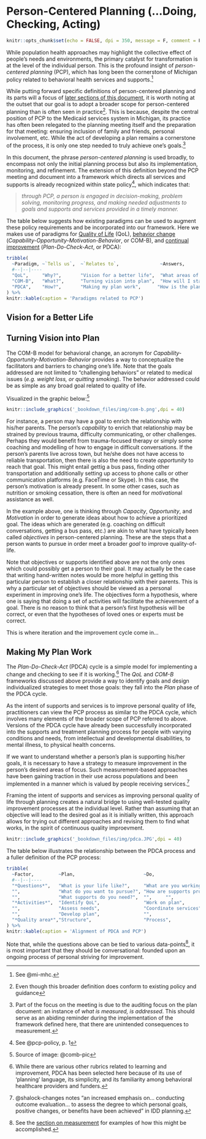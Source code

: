 # Person-Centered Planning (...Doing, Checking, Acting) {#pcpdca}

```r
knitr::opts_chunk$set(echo = FALSE, dpi = 350, message = F, comment = F, warning = F)
```

While population health approaches may highlight the collective effect of people's needs and environments, the primary catalyst for transformation is at the level of the individual person.  This is the profound insight of *person-centered planning* (PCP), which has long been the cornerstone of Michigan policy related to behavioral health services and supports.^[See @mi-mhc.] 

While putting forward specific definitions of person-centered planning and its parts will a focus of [later sections of this document](#bok), it is worth noting at the outset that our goal is to adopt a broader scope for person-centered planning than is often seen in practice^[Even though this broader definition does conform to existing policy and guidance].  This is because, despite the central position of PCP to the Medicaid services system in Michigan, its practice has often been relegated to the planning meeting itself and the preparation for that meeting: ensuring inclusion of family and friends, personal involvement, etc.  While the act of developing a plan remains a cornerstone of the process, it is only one step needed to truly achieve one's goals.^[Part of the focus on the meeting is due to the auditing focus on the plan document: an instance of *what is measured, is addressed*.  This should serve as an abiding reminder during the implementation of the framework defined here, that there are unintended consequences to measurement.]

In this document, the phrase *person-centered planning* is used broadly, to encompass not only the initial planning process but also its implementation, monitoring, and refinement.  The extension of this definition beyond the PCP meeting and document into a framework which directs all services and supports is already recognized within state policy^[See @pcp-policy, p. 1], which indicates that:

> *through PCP, a person is engaged in decision-making, problem solving, monitoring progress, and making needed adjustments to goals and supports and services provided in a timely manner.*

The table below suggests how existing paradigms can be used to augment these policy requirements and be incorporated into our framework. Here we makes use of paradigms for [Quality of Life](#qol_intro) (QoL), [behavior change](#comb_intro) (*Capability-Opportunity-Motivation-Behavior*, or COM-B), and [continual improvement](#pdca_intro) (*Plan-Do-Check-Act*, or PDCA): 

```r

tribble(
  ~Paradigm, ~`Tells us`,  ~`Relates to`,               ~Answers, 
  #--|--|----
  "QoL",     "Why?",       "Vision for a better life",  "What areas of life do I want to focus on?",
  "COM-B",   "What?",      "Turning vision into plan",  "How will I start to address my goal?",
  "PDCA",    "How?",       "Making my plan work",      "How is the plan working? How to change?"
) %>%
knitr::kable(caption = 'Paradigms related to PCP')

```

## Vision for a Better Life {#qol_intro} 


## Turning Vision into Plan {#comb_intro}

The COM-B model for behavioral change, an acronym for *Capability-Opportunity-Motivation-Behavior* provides a way to conceptualize the facilitators and barriers to changing one's life.  Note that the goals addressed are not limited to "challenging behaviors" or related to medical issues (*e.g. weight loss, or quitting smoking*).  The behavior addressed could be as simple as any broad goal related to quality of life.

Visualized in the graphic below:^[Source of image: @comb-pic]

```r
knitr::include_graphics('_bookdown_files/img/com-b.png',dpi = 40)
```

For instance, a person may have a goal to enrich the relationship with his/her parents.  The person's *capability* to enrich that relationship may be strained by previous trauma, difficulty communicating, or other challenges.  Perhaps they would benefit from trauma-focused therapy or simply some coaching and modelling of how to engage in difficult conversations.  If the person's parents live across town, but he/she does not have access to reliable transportation, then there is also the need to create *opportunity* to reach that goal.  This might entail gettig a bus pass, finding other transportation and additionally setting up access to phone calls or other communication platforms (e.g. FaceTime or Skype).  In this case, the person's motivation is already present.  In some other cases, such as nutrition or smoking cessation, there is often an need for *motivation*al assistance as well.  

In the example above, one is thinking through *Capacity*, *Opportunity*, and *Motivation* in order to generate ideas about how to achieve a prioritized goal.  The ideas which are generated (e.g. coaching on difficult conversations, getting a bus pass, etc.) are akin to what have typically been called *objectives* in person-centered planning.  These are the steps that a person wants to pursue in order meet a broader *goal* to improve quality-of-life.  

Note that objectives or supports identified above are not the only ones which could possibly get a person to their goal.  It may actually be the case that writing hand-written notes would be more helpful in getting this particular person to establish a closer relationship with their parents.  This is why a particular set of objectives should be viewed as a personal experiment in improving one's life.  The objectives form a hypothesis, where one is saying that doing a set of activities will facilitate the achievement of a goal. There is no reason to think that a person's first hypothesis will be correct, or even that the hypotheses of loved ones or experts must be correct.

This is where iteration and the improvement cycle come in...

## Making My Plan Work {#pdca_intro}

The *Plan-Do-Check-Act* (PDCA) cycle is a simple model for implementing a change and checking to see if it is working.^[While there are various other rubrics related to learning and improvement, PDCA has been selected here because of its use of 'planning' language, its simplicity, and its familiarity among behavioral healthcare providers and funders.]  The *QoL* and *COM-B* frameworks discussed above provide a way to identify goals and design individualized strategies to meet those goals: they fall into the *Plan* phase of the PDCA cycle.  

As the intent of supports and services is to improve personal quality of life, practitioners can view the PCP process as similar to the PDCA cycle, which involves many elements of the broader scope of PCP referred to above.  Versions of the PDCA cycle have already been successfully incorporated into the supports and treatment planning process for people with varying conditions and needs, from intellectual and developmental disabilities, to mental illness, to physical health concerns.

<!-- Add refs to Arduin, MBC, etc. related to PDCA.  Note from SB: How do you think MBC fits into Person Centered Planning? MBC allows for a more objective measurement of change in symptoms/functioning but does it interfere with “person-centeredness”? -->

If we want to understand whether a person's plan is supporting his/her goals, it is necessary to have a strategy to measure improvement in the person's desired areas of focus.  Such measurement-based approaches have been gaining traction in their use across populations and been implemented in a manner which is valued by people receiving services.^[@shalock-changes notes "an increased emphasis on... conducting outcome evaluation... to assess the degree to which personal goals, positive changes, or benefits have been achieved" in IDD planning.]

Framing the intent of supports and services as improving personal quality of life through planning creates a natural bridge to using well-tested quality improvement processes at the individual level.  Rather than assuming that an objective will lead to the desired goal as it is initially written, this approach allows for trying out different approaches and revising them to find what works, in the spirit of continuous quality improevment.

```r
knitr::include_graphics('_bookdown_files/img/pdca.JPG',dpi = 40)
```

The table below illustrates the relationship between the PDCA process and a fuller definition of the PCP process:

```r

tribble(
  ~Factor,         ~Plan,                         ~Do,                           ~Check,                    ~Act,
  #--|--|----
  "*Questions*",   "What is your life like?",     "What are you working on?",    "Is life better?",      "What next?",
  "",              "What do you want to pursue?", "How are supports provided?",  "",                     "How to improve approach?",
  "",              "What supports do you need?",  "",     "",                     "",
  "*Activities*",  "Identify QoL",                "Work on plan",                "Check QoL",            "Revise plan",
  "",              "Assess needs",                "Coordinate services",         "Reassess needs",       "(Repeat cycle)",
  "",              "Develop plan",                "",                            "",                     "",
  "*Quality area*","Structure",                   "Process",                    "Outcome",               "(Re)structure"
) %>%
knitr::kable(caption = 'Alignment of PDCA and PCP')

```

<!-- How does COM-B fit in here?  Use specific examples. Consider expanding this table (or create a separate appendix or tool that includes other questions that can be used to drive this conversation. People sometimes have trouble identifying their goals and desired changes – so we have to have lots of ways of asking the same thing, using language specific to culture, age, etc. Maybe we would just touch on this in the training curriculum. -->

Note that, while the questions above can be tied to various data-points^[See the [section on measurement](#measure) for examples of how this might be accomplished.], it is most important that they should be conversational: founded upon an ongoing process of personal striving for improvement.

<!-- Add conclusion paragraph -->




